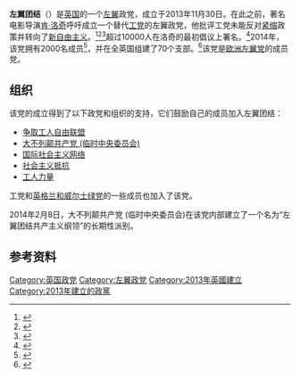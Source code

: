 {{Infobox political party
| name = 左翼团结
| native_name=Left Unity
| logo =
| colorcode = red
| leader = 
| chairman = 
| foundation = {{start date|2013|11|30|df=y}}
| ideology = [[社会主义|社会主义]]<br>[[反資本主義|反資本主義]]<br>[[环境保护主义|环境保护主义]]<br>[[女权主义|女权主义]]<br>[[反种族主义|反种族主义]]<br>[[親歐洲主義|親歐洲主義]]
| position = [[左翼|左翼]]
| website = {{Official URL}}
| country = 英国
| leader1_title = 主要发言人
| leader1_name = Sharon McCourt, Joseph Healy, Nick Jones<ref name="internalelections2017">{{cite web |url=http://leftunity.org/left-unity-election-results-2/ |title=Internal elections results 2017 |publisher=Left Unity |access-date=2017-03-30 |archive-date=2020-08-09 |archive-url=https://web.archive.org/web/20200809044102/http://leftunity.org/left-unity-election-results-2/ |dead-url=no }}</ref>
| leader2_title = 全国书记
| leader2_name = Felicity Dowling<ref name="internalelections2017"/>
| membership_year = 2016年
| membership = {{decrease}} 1230
| youth_wing = 
| european = [[歐洲左翼黨|歐洲左翼黨]]<ref>{{cite news |url=https://www.greenleft.org.au/node/56324 |last=Betzien |first=Jody |newspaper=Green Left Weekly |title=Britain: Left Unity spokesperson on challenges in building a new party |language=en |accessdate=2014-05-26 |archive-date=2016-06-30 |archive-url=https://web.archive.org/web/20160630043530/https://www.greenleft.org.au/node/56324 |dead-url=no }}</ref>
| europarl = 
| colours = {{Color box|#FF1E27|border=darkgray}} [[红色|红色]] {{Color box|#00A651|border=darkgray}} [[綠色|綠色]] {{Color box|#000000|border=darkgray}} [[黑色|黑色]]
}}
'''左翼团结'''（{{lang-en|Left Unity}}）是[[英国|英国]]的一个[[左翼|左翼]]政党，成立于2013年11月30日。在此之前，著名电影导演[[肯·洛奇|肯·洛奇]]呼吁成立一个替代[[工党_(英国)|工党]]的左翼政党，他批评工党未能反对[[紧缩|紧缩]]政策并转向了[[新自由主义|新自由主义]]。<ref name=LoachGuardian>{{cite web|title=The Labour party has failed us. We need a new party of the left|url=https://www.theguardian.com/commentisfree/2013/mar/25/labour-party-left|publisher=The Guardian|accessdate=2013-12-04|date=25 March 2013|archive-date=2013-12-06|archive-url=https://web.archive.org/web/20131206152931/http://www.theguardian.com/commentisfree/2013/mar/25/labour-party-left|dead-url=no}}</ref><ref>{{cite web|last1=Seymour|first1=Richard|title=Left Unity: A Report From The Founding Conference|url=http://www.newleftproject.org/index.php/site/article_comments/left_unity_a_report_from_the_founding_conference|website=newleftproject.org|publisher=New Left Project|accessdate=2015-03-03|archive-url=https://web.archive.org/web/20150402122037/http://www.newleftproject.org/index.php/site/article_comments/left_unity_a_report_from_the_founding_conference|archive-date=2015-04-02|dead-url=yes}}</ref><ref>{{cite web |url=https://www.youtube.com/watch?v=rpmSDc1nBvE |title=RT News reports on Left Unity's founding conference |accessdate=2013-12-04 |archive-date=2020-10-15 |archive-url=https://web.archive.org/web/20201015141055/https://www.youtube.com/watch?v=rpmSDc1nBvE |dead-url=no }}</ref>超过10000人在洛奇的最初倡议上署名。<ref name=LoachHuffpost>{{cite web|title=Ken Loach Discusses His Hopes for Left Unity|url=http://www.huffingtonpost.co.uk/salman-shaheen/ken-loach-left-unity_b_4302871.html|publisher=The Huffington Post UK|accessdate=2013-12-04|date=20 November 2013|archive-date=2018-10-31|archive-url=https://web.archive.org/web/20181031005247/https://www.huffingtonpost.co.uk/salman-shaheen/ken-loach-left-unity_b_4302871.html|dead-url=no}}</ref>2014年，该党拥有2000名成员<ref>{{cite web|title=New party Left Unity to hold first annual conference|url=https://www.bbc.co.uk/news/uk-politics-29799731|publisher=British Broadcasting Corporation|accessdate=2015-03-06|date=11 November 2014|archive-date=2021-03-14|archive-url=https://web.archive.org/web/20210314170920/https://www.bbc.co.uk/news/uk-politics-29799731|dead-url=no}}</ref>，并在全英国组建了70个支部。<ref name="LU conference">{{cite web|title=Left Unity conference – some important steps forward and challenges still ahead|url=http://socialistresistance.org/6911/left-unity-conference-some-important-steps-forward-and-challenges-still-ahead|publisher=Socialist Resistance|accessdate=2015-03-07|archive-date=2016-09-04|archive-url=https://web.archive.org/web/20160904221613/http://socialistresistance.org/6911/left-unity-conference-some-important-steps-forward-and-challenges-still-ahead|dead-url=no}}</ref>该党是[[欧洲左翼党|欧洲左翼党]]的成员党。

==组织==
该党的成立得到了以下政党和组织的支持，它们鼓励自己的成员加入左翼团结：
*[[争取工人自由联盟|争取工人自由联盟]]
*[[大不列颠共产党_(临时中央委员会)|大不列颠共产党 (临时中央委员会)]]
*[[国际社会主义网络|国际社会主义网络]]
*[[社会主义抵抗|社会主义抵抗]]
*[[工人力量|工人力量]]

工党和[[英格兰和威尔士绿党|英格兰和威尔士绿党]]的一些成员也加入了该党。

2014年2月8日，大不列颠共产党 (临时中央委员会)在该党内部建立了一个名为“左翼团结共产主义纲领”的长期性派别。

==参考资料==
{{reflist}}
{{英国政党}}
{{欧洲议会左翼党派}}
[[Category:英国政党|Category:英国政党]]
[[Category:左翼政党|Category:左翼政党]]
[[Category:2013年英國建立|Category:2013年英國建立]]
[[Category:2013年建立的政黨|Category:2013年建立的政黨]]